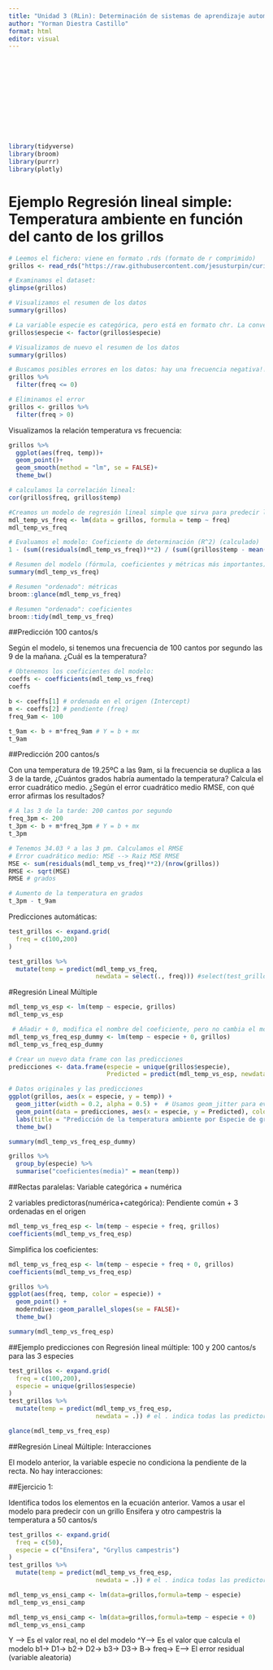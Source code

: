---
title: "Unidad 3 (RLin): Determinación de sistemas de aprendizaje automático"
author: "Yorman Diestra Castillo"
format: html
editor: visual
---

```{r}
```

```{r}
```

```{r}
```

```{r}
```

```{r}
```

```{r}
```

```{r}
```

```{r}
```

```{r}
```

```{r}
```

```{r}
```

```{r}
```

```{r}
library(tidyverse)
library(broom)
library(purrr)
library(plotly)
```

# Ejemplo Regresión lineal simple: Temperatura ambiente en función del canto de los grillos

```{r}
# Leemos el fichero: viene en formato .rds (formato de r comprimido)
grillos <- read_rds("https://raw.githubusercontent.com/jesusturpin/curintel2324/main/data/grillos.rds")
```

```{r}
# Examinamos el dataset:
glimpse(grillos)
```

```{r}
# Visualizamos el resumen de los datos
summary(grillos)
```

```{r}
# La variable especie es categórica, pero está en formato chr. La convertimos a factor, de este modo, averiguamos cuántas especies hay y cuáles son:
grillos$especie <- factor(grillos$especie)
```

```{r}
# Visualizamos de nuevo el resumen de los datos
summary(grillos)
```

```{r}
# Buscamos posibles errores en los datos: hay una frecuencia negativa!!
grillos %>%
  filter(freq <= 0)
```

```{r}
# Eliminamos el error
grillos <- grillos %>%
  filter(freq > 0)
```

Visualizamos la relación temperatura vs frecuencia:

```{r}
grillos %>%
  ggplot(aes(freq, temp))+
  geom_point()+
  geom_smooth(method = "lm", se = FALSE)+
  theme_bw()
```

```{r}
# calculamos la correlación lineal:
cor(grillos$freq, grillos$temp)
```

```{r}
#Creamos un modelo de regresión lineal simple que sirva para predecir la temperatura en función de la frecuencia.
mdl_temp_vs_freq <- lm(data = grillos, formula = temp ~ freq)
mdl_temp_vs_freq
```

```{r}
# Evaluamos el modelo: Coeficiente de determinación (R^2) (calculado)
1 - (sum((residuals(mdl_temp_vs_freq))**2) / (sum((grillos$temp - mean(grillos$temp))**2)))
```

```{r}
# Resumen del modelo (fórmula, coeficientes y métricas más importantes)
summary(mdl_temp_vs_freq)
```

```{r}
# Resumen "ordenado": métricas
broom::glance(mdl_temp_vs_freq)
```

```{r}
# Resumen "ordenado": coeficientes
broom::tidy(mdl_temp_vs_freq)
```

##Predicción 100 cantos/s

Según el modelo, si tenemos una frecuencia de 100 cantos por segundo las 9 de la mañana. ¿Cuál es la temperatura?

```{r}
# Obtenemos los coeficientes del modelo:
coeffs <- coefficients(mdl_temp_vs_freq)
coeffs
```

```{r}
b <- coeffs[1] # ordenada en el origen (Intercept)
m <- coeffs[2] # pendiente (freq)
freq_9am <- 100

t_9am <- b + m*freq_9am # Y = b + mx
t_9am
```

##Predicción 200 cantos/s

Con una temperatura de 19.25ºC a las 9am, si la frecuencia se duplica a las 3 de la tarde, ¿Cuántos grados habría aumentado la temperatura? Calcula el error cuadrático medio. ¿Según el error cuadrático medio RMSE, con qué error afirmas los resultados?

```{r}
# A las 3 de la tarde: 200 cantos por segundo
freq_3pm <- 200
t_3pm <- b + m*freq_3pm # Y = b + mx
t_3pm
```

```{r}
# Tenemos 34.03 º a las 3 pm. Calculamos el RMSE
# Error cuadrático medio: MSE --> Raiz MSE RMSE 
MSE <- sum(residuals(mdl_temp_vs_freq)**2)/(nrow(grillos))
RMSE <- sqrt(MSE)
RMSE # grados
```

```{r}
# Aumento de la temperatura en grados
t_3pm - t_9am
```

Predicciones automáticas:

```{r}
test_grillos <- expand.grid(
  freq = c(100,200)
)

test_grillos %>%
  mutate(temp = predict(mdl_temp_vs_freq,
                        newdata = select(., freq))) #select(test_grillos, freq)
```

#Regresión Lineal Múltiple

```{r}
mdl_temp_vs_esp <- lm(temp ~ especie, grillos)
mdl_temp_vs_esp
```

```{r}
 # Añadir + 0, modifica el nombre del coeficiente, pero no cambia el modelo
mdl_temp_vs_freq_esp_dummy <- lm(temp ~ especie + 0, grillos)
mdl_temp_vs_freq_esp_dummy
```

```{r}
# Crear un nuevo data frame con las predicciones
predicciones <- data.frame(especie = unique(grillos$especie),
                           Predicted = predict(mdl_temp_vs_esp, newdata = data.frame(especie = unique(grillos$especie))))

# Datos originales y las predicciones
ggplot(grillos, aes(x = especie, y = temp)) +
  geom_jitter(width = 0.2, alpha = 0.5) +  # Usamos geom_jitter para evitar superposiciones
  geom_point(data = predicciones, aes(x = especie, y = Predicted), color = "red", size = 4, shape = "square") +
  labs(title = "Predicción de la temperatura ambiente por Especie de grillo", x = "Especie", y = "Temperatura") +
  theme_bw()
```

```{r}
summary(mdl_temp_vs_freq_esp_dummy)
```

```{r}
grillos %>%
  group_by(especie) %>%
  summarise("coeficientes(media)" = mean(temp))
```

##Rectas paralelas: Variable categórica + numérica

2 variables predictoras(numérica+categórica): Pendiente común + 3 ordenadas en el origen

```{r}
mdl_temp_vs_freq_esp <- lm(temp ~ especie + freq, grillos)
coefficients(mdl_temp_vs_freq_esp)
```

Simplifica los coeficientes:

```{r}
mdl_temp_vs_freq_esp <- lm(temp ~ especie + freq + 0, grillos)
coefficients(mdl_temp_vs_freq_esp)
```

```{r}
grillos %>%
ggplot(aes(freq, temp, color = especie)) +
  geom_point() +
  moderndive::geom_parallel_slopes(se = FALSE)+
  theme_bw()
```

```{r}
summary(mdl_temp_vs_freq_esp)
```

##Ejemplo predicciones con Regresión lineal múltiple: 100 y 200 cantos/s para las 3 especies

```{r}
test_grillos <- expand.grid(
  freq = c(100,200),
  especie = unique(grillos$especie)
)
test_grillos %>%
  mutate(temp = predict(mdl_temp_vs_freq_esp,
                        newdata = .)) # el . indica todas las predictoras
```

```{r}
glance(mdl_temp_vs_freq_esp)
```

##Regresión Lineal Múltiple: Interacciones

El modelo anterior, la variable especie no condiciona la pendiente de la recta. No hay interacciones:

##Ejercicio 1:

Identifica todos los elementos en la ecuación anterior. Vamos a usar el modelo para predecir con un grillo Ensifera y otro campestris la temperatura a 50 cantos/s

```{r}
test_grillos <- expand.grid(
  freq = c(50),
  especie = c("Ensifera", "Gryllus campestris")
)
test_grillos %>%
  mutate(temp = predict(mdl_temp_vs_freq_esp,
                        newdata = .)) # el . indica todas las predictoras
```

```{r}
mdl_temp_vs_ensi_camp <- lm(data=grillos,formula=temp ~ especie)
mdl_temp_vs_ensi_camp
```

```{r}
mdl_temp_vs_ensi_camp <- lm(data=grillos,formula=temp ~ especie + 0)
mdl_temp_vs_ensi_camp
```

Y --\> Es el valor real, no el del modelo \^Y--\> Es el valor que calcula el modelo b1-\> D1-\> b2-\> D2-\> b3-\> D3-\> B-\> freq-\> E--\> El error residual (variable aleatoria)
